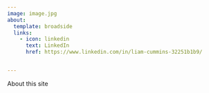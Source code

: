 ```yaml
---
image: image.jpg
about:
  template: broadside
  links: 
    - icon: linkedin 
      text: LinkedIn
      href: https://www.linkedin.com/in/liam-cummins-32251b1b9/


---
```

About this site